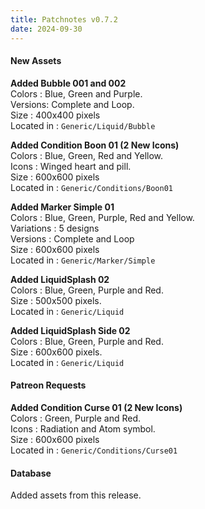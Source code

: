 ```yaml
---
title: Patchnotes v0.7.2
date: 2024-09-30
---
```


#### New Assets

**Added Bubble 001 and 002**  
Colors : Blue, Green and Purple.  
Versions: Complete and Loop.  
Size : 400x400 pixels  
Located in : ``Generic/Liquid/Bubble``

**Added Condition Boon 01 (2 New Icons)**  
Colors : Blue, Green, Red and Yellow.  
Icons : Winged heart and pill.  
Size : 600x600 pixels  
Located in : ``Generic/Conditions/Boon01``

**Added Marker Simple 01**  
Colors : Blue, Green, Purple, Red and Yellow.  
Variations : 5 designs  
Versions : Complete and Loop  
Size : 600x600 pixels  
Located in : ``Generic/Marker/Simple``

**Added LiquidSplash 02**  
Colors : Blue, Green, Purple and Red.  
Size : 500x500 pixels.  
Located in : ``Generic/Liquid``

**Added LiquidSplash Side 02**  
Colors : Blue, Green, Purple and Red.  
Size : 600x600 pixels.  
Located in : ``Generic/Liquid``

#### Patreon Requests

**Added Condition Curse 01 (2 New Icons)**  
Colors : Green, Purple and Red.  
Icons : Radiation and Atom symbol.  
Size : 600x600 pixels  
Located in : ``Generic/Conditions/Curse01``


#### Database

Added assets from this release.







